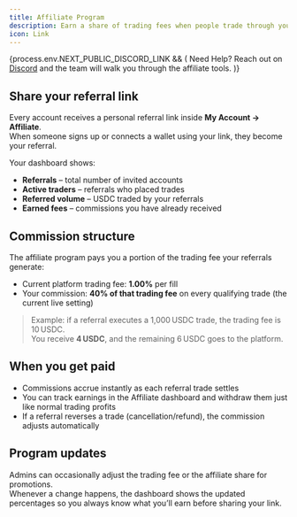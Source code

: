 ```yaml
---
title: Affiliate Program
description: Earn a share of trading fees when people trade through your link
icon: Link
---
```


{process.env.NEXT_PUBLIC_DISCORD_LINK && (
<Callout>
  Need Help? Reach out on <a href={process.env.NEXT_PUBLIC_DISCORD_LINK} target="_blank">Discord</a> and the team will walk you through the affiliate tools.
</Callout>
)}

## Share your referral link

Every account receives a personal referral link inside **My Account → Affiliate**.  
When someone signs up or connects a wallet using your link, they become your referral.

Your dashboard shows:

- **Referrals** – total number of invited accounts
- **Active traders** – referrals who placed trades
- **Referred volume** – USDC traded by your referrals
- **Earned fees** – commissions you have already received

## Commission structure

The affiliate program pays you a portion of the trading fee your referrals generate:

- Current platform trading fee: **1.00%** per fill
- Your commission: **40% of that trading fee** on every qualifying trade (the current live setting)

> Example: if a referral executes a 1,000 USDC trade, the trading fee is 10 USDC.  
> You receive **4 USDC**, and the remaining 6 USDC goes to the platform.

## When you get paid

- Commissions accrue instantly as each referral trade settles
- You can track earnings in the Affiliate dashboard and withdraw them just like normal trading profits
- If a referral reverses a trade (cancellation/refund), the commission adjusts automatically

## Program updates

Admins can occasionally adjust the trading fee or the affiliate share for promotions.  
Whenever a change happens, the dashboard shows the updated percentages so you always know what you’ll earn before sharing your link.
